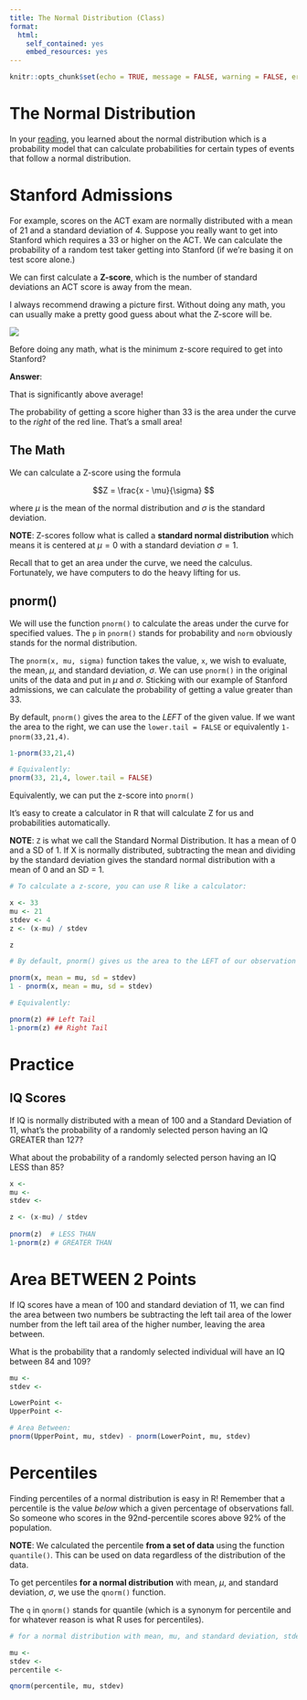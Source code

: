 ```yaml
---
title: The Normal Distribution (Class)
format:
  html:
    self_contained: yes
    embed_resources: yes
---
```

```r
knitr::opts_chunk$set(echo = TRUE, message = FALSE, warning = FALSE, error = TRUE)
```


# The Normal Distribution

In your [reading](../docs/3-Stat_Fundamentals/02-The_Normal_Distribution.html), you learned about the normal distribution which is a probability model that can calculate probabilities for certain types of events that follow a normal distribution.  

# Stanford Admissions

For example, scores on the ACT exam are normally distributed with a mean of 21 and a standard deviation of 4.  Suppose you really want to get into Stanford which requires a 33 or higher on the ACT.  We can calculate the probability of a random test taker getting into Stanford (if we're basing it on test score alone.)

We can first calculate a __Z-score__, which is the number of standard deviations an ACT score is away from the mean. 

I always recommend drawing a picture first.  Without doing any math, you can usually make a pretty good guess about what the Z-score will be.

![](../Images/Stanford_Zscore.png)

Before doing any math, what is the minimum z-score required to get into Stanford?

__Answer__: 

That is significantly above average!  

The probability of getting a score higher than 33 is the area under the curve to the *right* of the red line.  That's a small area!

## The Math

We can calculate a Z-score using the formula 

$$Z = \frac{x - \mu}{\sigma} $$

where $\mu$ is the mean of the normal distribution and $\sigma$ is the standard deviation.  

__NOTE__: Z-scores follow what is called a __standard normal distribution__ which means it is centered at $\mu = 0$ with a standard deviation $\sigma=1$.

Recall that to get an area under the curve, we need the calculus.  Fortunately, we have computers to do the heavy lifting for us. 

## pnorm()

We will use the function `pnorm()` to calculate the areas under the curve for specified values. The `p` in `pnorm()` stands for probability and `norm` obviously stands for the normal distribution.  

The `pnorm(x, mu, sigma)` function takes the value, `x`, we wish to evaluate, the mean, $\mu$, and standard deviation, $\sigma$.  We can use `pnorm()` in the original units of the data and put in $\mu$ and $\sigma$.  Sticking with our example of Stanford admissions, we can calculate the probability of getting a value greater than 33.  

By default, `pnorm()` gives the area to the *LEFT* of the given value.  If we want the area to the right, we can use the `lower.tail = FALSE` or equivalently `1-pnorm(33,21,4)`.

```r
1-pnorm(33,21,4)

# Equivalently:
pnorm(33, 21,4, lower.tail = FALSE)
```

Equivalently, we can put the z-score into `pnorm()`

It's easy to create a calculator in R that will calculate Z for us and probabilities automatically.  

__NOTE__:  `Z` is what we call the Standard Normal Distribution. It has a mean of 0 and a SD of 1.  If X is normally distributed, subtracting the mean and dividing by the standard deviation gives the standard normal distribution with a mean of 0 and an SD = 1.  

```r

# To calculate a z-score, you can use R like a calculator:

x <- 33
mu <- 21
stdev <- 4
z <- (x-mu) / stdev

z

# By default, pnorm() gives us the area to the LEFT of our observation

pnorm(x, mean = mu, sd = stdev)
1 - pnorm(x, mean = mu, sd = stdev)

# Equivalently:  

pnorm(z) ## Left Tail
1-pnorm(z) ## Right Tail

```



# Practice

## IQ Scores

If IQ is normally distributed with a mean of 100 and a Standard Deviation of 11, what's the probability of a randomly selected person having an IQ GREATER than 127?

What about the probability of a randomly selected person having an IQ LESS than 85?


```r

x <- 
mu <- 
stdev <- 

z <- (x-mu) / stdev
  
pnorm(z)  # LESS THAN
1-pnorm(z) # GREATER THAN

```



# Area BETWEEN 2 Points

If IQ scores have a mean of 100 and standard deviation of 11, we can find the area between two numbers be subtracting the left tail area of the lower number from the left tail area of the higher number, leaving the area between.  

What is the probability that a randomly selected individual will have an IQ between 84 and 109?

```r

mu <- 
stdev <- 

LowerPoint <- 
UpperPoint <- 

# Area Between:
pnorm(UpperPoint, mu, stdev) - pnorm(LowerPoint, mu, stdev) 

```


# Percentiles

Finding percentiles of a normal distribution is easy in R!  Remember that a percentile is the value *below* which a given percentage of observations fall.  So someone who scores in the 92nd-percentile scores above 92% of the population. 

__NOTE__:  We calculated the percentile __from a set of data__ using the function `quantile()`.  This can be used on data regardless of the distribution of the data.  

To get percentiles **for a normal distribution** with mean, $\mu$, and standard deviation, $\sigma$, we use the `qnorm()` function.  

The `q` in `qnorm()` stands for quantile (which is a synonym for percentile and for whatever reason is what R uses for percentiles).

```r

# for a normal distribution with mean, mu, and standard deviation, stdev, we can find a percentile using the following code:

mu <- 
stdev <- 
percentile <- 

qnorm(percentile, mu, stdev)

```

